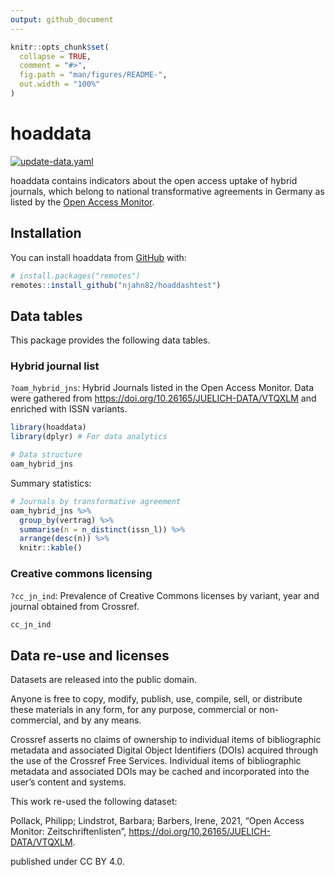 ```yaml
---
output: github_document
---
```


<!-- README.md is generated from README.Rmd. Please edit that file -->

```r
knitr::opts_chunk$set(
  collapse = TRUE,
  comment = "#>",
  fig.path = "man/figures/README-",
  out.width = "100%"
)
```

# hoaddata

<!-- badges: start -->
[![update-data.yaml](https://github.com/njahn82/hoaddashtest/actions/workflows/update-data.yaml/badge.svg)](https://github.com/njahn82/hoaddashtest/actions/workflows/update-data.yaml)

<!-- badges: end -->

hoaddata contains indicators about the open access uptake of
hybrid journals, which belong to national transformative agreements in Germany
as listed by the 
[Open Access Monitor](https://open-access-monitor.de/#/publications).

## Installation

You can install hoaddata from [GitHub](https://github.com/) with:

``` r
# install.packages("remotes")
remotes::install_github("njahn82/hoaddashtest")
```

## Data tables

This package provides the following data tables.

### Hybrid journal list

`?oam_hybrid_jns`: Hybrid Journals listed in the Open Access Monitor. Data were 
gathered from <https://doi.org/10.26165/JUELICH-DATA/VTQXLM> and enriched with
ISSN variants.

```r
library(hoaddata)
library(dplyr) # For data analytics

# Data structure
oam_hybrid_jns
```

Summary statistics:

```r
# Journals by transformative agreement
oam_hybrid_jns %>%
  group_by(vertrag) %>%
  summarise(n = n_distinct(issn_l)) %>%
  arrange(desc(n)) %>%
  knitr::kable()
```

### Creative commons licensing 

`?cc_jn_ind`: Prevalence of Creative Commons licenses by variant, year and 
journal obtained from Crossref.

```r
cc_jn_ind
```


## Data re-use and licenses

Datasets are released into the public domain.

Anyone is free to copy, modify, publish, use, compile, sell, or distribute these materials in any form, for any purpose, commercial or non-commercial, and by any means.

Crossref asserts no claims of ownership to individual items of bibliographic metadata and associated Digital Object Identifiers (DOIs) acquired through the use of the Crossref Free Services. Individual items of bibliographic metadata and associated DOIs may be cached and incorporated into the user's content and systems.

This work re-used the following dataset: 

Pollack, Philipp; Lindstrot, Barbara; Barbers, Irene, 2021, "Open Access Monitor: Zeitschriftenlisten", <https://doi.org/10.26165/JUELICH-DATA/VTQXLM>.

published under CC BY 4.0.
